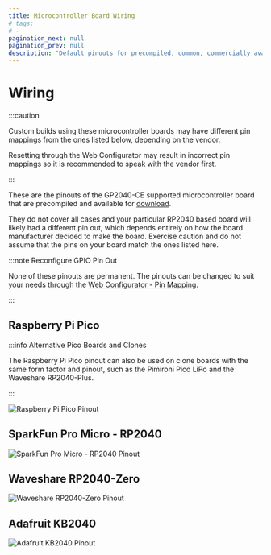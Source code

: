 ```yaml
---
title: Microcontroller Board Wiring
# tags:
# -
pagination_next: null
pagination_prev: null
description: "Default pinouts for precompiled, common, commercially available microcontroller boards"
---
```


# Wiring

:::caution

Custom builds using these microcontroller boards may have different pin mappings from the ones listed below, depending on the vendor.

Resetting through the Web Configurator may result in incorrect pin mappings so it is recommended to speak with the vendor first.

:::

These are the pinouts of the GP2040-CE supported microcontroller board that are precompiled and available for [download](./downloads).

They do not cover all cases and your particular RP2040 based board will likely had a different pin out, which depends entirely on how the board manufacturer decided to make the board. Exercise caution and do not assume that the pins on your board match the ones listed here.

:::note Reconfigure GPIO Pin Out

None of these pinouts are permanent. The pinouts can be changed to suit your needs through the [Web Configurator - Pin Mapping](../web-configurator/menu-pages/02-pin-mapping.mdx).

:::

## Raspberry Pi Pico

:::info Alternative Pico Boards and Clones

The Raspberry Pi Pico pinout can also be used on clone boards with the same form factor and pinout, such as the Pimironi Pico LiPo and the Waveshare RP2040-Plus.

:::

![Raspberry Pi Pico Pinout](../assets//wiring/RaspberryPiPico_Pinout.svg)

## SparkFun Pro Micro - RP2040

![SparkFun Pro Micro - RP2040 Pinout](../assets/wiring/SparkFunProMicroRP2040_Pinout.svg)

## Waveshare RP2040-Zero

![Waveshare RP2040-Zero Pinout](../assets/wiring/WaveshareRP2040Zero_Pinout.svg)

## Adafruit KB2040

![Adafruit KB2040 Pinout](../assets/wiring/AdafruitKB2040_Pinout.svg)
